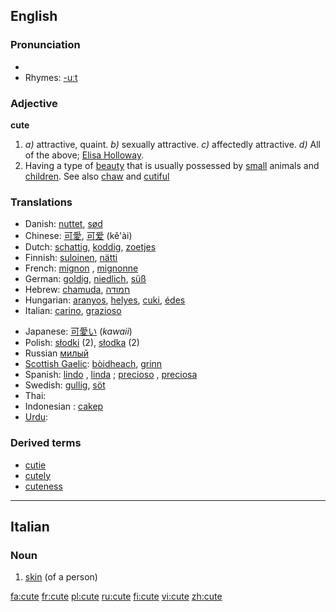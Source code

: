 ==English==

===Pronunciation===
*{{audio|en-us-cute.ogg|Audio (US)}}
*Rhymes: [[Rhymes:English:-uːt|-uːt]]

===Adjective===
'''cute'''

{{en-ad2|'''[[cute]]'''|'''[[cuter]]'''|'''[[cutest]]'''}}

#''a)'' attractive, quaint. ''b)'' sexually attractive. ''c)'' affectedly attractive. ''d)'' All of the above; [[Elisa Holloway]].
#Having a type of [[beauty]] that is usually possessed by [[small]] animals and [[children]]. See also [[chaw]] and [[cutiful]]

===Translations===
{{top}}
*Danish: [[nuttet]], [[sød]]
*Chinese: [[可愛]], [[可爱]] (kě'ài)
*Dutch: [[schattig]], [[koddig]], [[zoetjes]]
*Finnish: [[suloinen]], [[nätti]]
*French: [[mignon]] {{m}}, [[mignonne]] {{f}}
*German: [[goldig]], [[niedlich]], [[süß]]
*Hebrew: [[chamuda]], [[חמודה]]
*Hungarian: [[aranyos]], [[helyes]], [[cuki]], [[édes]]
*Italian: [[carino]], [[grazioso]]
{{mid}}
*Japanese: [[可愛い]] (''kawaii'')
*Polish: [[słodki]] {{m}} (2), [[słodka]] {{f}} (2)
*Russian [[милый]]
*[[Scottish Gaelic]]: [[bòidheach]], [[grinn]]
*Spanish: [[lindo]] {{m}}, [[linda]] {{f}}; [[precioso]] {{m}}, [[preciosa]] {{f}}
*Swedish: [[gullig]], [[söt]]
*Thai: {{THchar|[[น่ารัก]]}}
*Indonesian : [[cakep]]
*[[Urdu]]: {{URchar|[[معصوم]]}}
{{bottom}}

===Derived terms===
*[[cutie]]
*[[cutely]]
*[[cuteness]]

----

==Italian==

===Noun===
{{it-noun|cut|f|e|i}}

# [[skin]] (of a person)

[[fa:cute]]
[[fr:cute]]
[[pl:cute]]
[[ru:cute]]
[[fi:cute]]
[[vi:cute]]
[[zh:cute]]